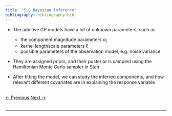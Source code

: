 ```yaml
---
title: "5.8 Bayesian inference"
bibliography: bibliography.bib
---
```


- The additive GP models have a lot of unknown parameters, such as 
    + the component magnitude parameters $\alpha_j$
    + kernel lengthscale parameters $\ell$
    + possible parameters of the observation model, e.g. noise variance
    
- They are assigned priors, and their posterior is sampled using the Hamiltonian Monte Carlo sampler in [Stan](https://mc-stan.org)

- After fitting the model, we can study the inferred components, and how relevant different covariates are in explaining the response variable

<br>
<a href="05_lgp_7.html" class="previous">&larr; Previous</a>
<a href="06_res_1.html" class="next">Next &rarr;</a>
<br>
<br>
<hr>
